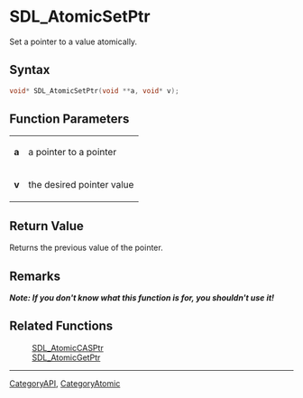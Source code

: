 = SDL_AtomicSetPtr =

Set a pointer to a value atomically.

== Syntax ==

<syntaxhighlight lang='c'>
void* SDL_AtomicSetPtr(void **a, void* v);
</syntaxhighlight>

== Function Parameters ==

{|
|'''a'''
|a pointer to a pointer
|-
|'''v'''
|the desired pointer value
|}

== Return Value ==

Returns the previous value of the pointer.



== Remarks ==

'''''Note: If you don't know what this function is for, you shouldn't use
it!'''''

== Related Functions ==

:[[SDL_AtomicCASPtr]]
:[[SDL_AtomicGetPtr]]

----
[[CategoryAPI]], [[CategoryAtomic]]


